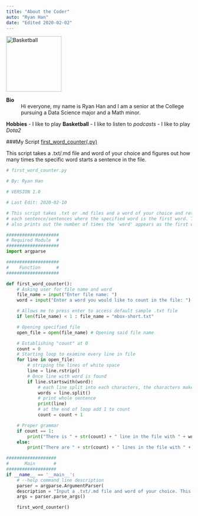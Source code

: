```yaml
---
title: "About the Coder"
auto: "Ryan Han"
date: "Edited 2020-02-02"  
---
```


![](https://upload.wikimedia.org/wikipedia/commons/thumb/4/4f/Basketball_pictogram.svg/300px-Basketball_pictogram.svg.png "Basketball"){width=150 height=150}

**Bio**
:   Hi everyone, my name is Ryan Han and I am a senior at the College
    pursuing a Data Science major and a Math minor.

**Hobbies**
  - I like to play **Basketball**
  - I like to listen to _podcasts_
  - I like to play *Dota2*

###My Script
[first_word_counter(.py)](scripts/first_word_counter.py)

This script takes a .txt/.md file and word of your choice and figures out how many times the specific word starts a sentence in the file.

```python
# first_word_counter.py

# By: Ryan Han

# VERSION 1.0

# Last Edit: 2020-02-10

# This script takes .txt or .md files and a word of your choice and returns
# each sentence/sentences where the specified word is the first word. The code
# also prints out the number of times the 'word' appears as the first word.

####################
# Required Module  #
####################
import argparse

####################
#    Function      #
####################

def first_word_counter():
    # Asking user for file name and word
    file_name = input("Enter file name: ")
    word = input("Enter a word you would like to count in the file: ")

    # Allows me to press enter to access default sample .txt file
    if len(file_name) < 1 : file_name = "mbox-short.txt"

    # Opening specified file
    open_file = open(file_name) # Opening said file name

    # Establishing "count" at 0
    count = 0
    # Starting loop to examine every line in file
    for line in open_file:
        # striping the lines of white space
        line = line.rstrip()
        # Once line with word is found
        if line.startswith(word):
            # each line split into each characters, the characters make up the variable words.
            words = line.split()
            # print whole sentence
            print(line)
            # at the end of loop add 1 to count
            count = count + 1

    # Proper grammar
    if count == 1:
        print("There is " + str(count) + " line in the file with " + word + " as the first word.")
    else:
        print("There are " + str(count) + " lines in the file with " + "'" + word + "'" + " as the first word.")

###################
#      Main       #
###################
if __name__ == '__main__':
    # --help command line description
    parser = argparse.ArgumentParser(
    description = "Input a .txt/.md file and word of your choice. This script will figure out how many times your word starts a sentence in the file.")
    args = parser.parse_args()

    first_word_counter()
    
```
